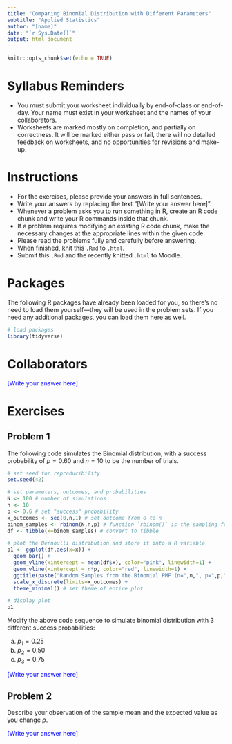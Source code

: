 ---
title: "Comparing Binomial Distribution with Different Parameters"
subtitle: "Applied Statistics"
author: "[name]"
date: "`r Sys.Date()`"
output: html_document
---

```{r setup, include=FALSE}
knitr::opts_chunk$set(echo = TRUE)
```

# Syllabus Reminders

- You must submit your worksheet individually by end-of-class or end-of-day. Your name must exist in your worksheet and the names of your collaborators.
- Worksheets are marked mostly on completion, and partially on correctness. It will be marked either pass or fail, there will no detailed feedback on worksheets, and no opportunities for revisions and make-up.

# Instructions

- For the exercises, please provide your answers in full sentences.
- Write your answers by replacing the text "[Write your answer here]".
- Whenever a problem asks you to run something in R, create an R code chunk and write your R commands inside that chunk.
- If a problem requires modifying an existing R code chunk, make the necessary changes at the appropriate lines within the given code.
- Please read the problems fully and carefully before answering.
- When finished, knit this `.Rmd` to `.html`.
- Submit this `.Rmd` and the recently knitted `.html` to Moodle.

# Packages

The following R packages have already been loaded for you, so there's no need to load them yourself—they will be used in the problem sets. If you need any additional packages, you can load them here as well.

```{r message=FALSE, warning=FALSE}
# load packages
library(tidyverse)
```

# Collaborators

::: {style="color: blue;"}
[Write your answer here]
:::

# Exercises

## Problem 1

The following code simulates the Binomial distribution, with a success probability of $p=0.60$ and $n=10$ to be the number of trials.

```{r eval=TRUE, echo=TRUE, message=FALSE, warning=FALSE, fig.align='center',fig.width=5,fig.height=3,out.width='100%'}
# set seed for reproducibility
set.seed(42)

# set parameters, outcomes, and probabilities
N <- 100 # number of simulations
n <- 10
p <- 0.6 # set "success" probability
x_outcomes <- seq(0,n,1) # set outcome from 0 to n
binom_samples <- rbinom(N,n,p) # function `rbinom()` is the sampling from Binomial PMF
df <- tibble(x=binom_samples) # convert to tibble

# plot the Bernoulli distribution and store it into a R variable
p1 <- ggplot(df,aes(x=x)) + 
  geom_bar() + 
  geom_vline(xintercept = mean(df$x), color="pink", linewidth=1) + 
  geom_vline(xintercept = n*p, color="red", linewidth=1) + 
  ggtitle(paste("Random Samples from the Binomial PMF (n=",n,", p=",p,")",sep="")) + # sets the title of the plot
  scale_x_discrete(limits=x_outcomes) + 
  theme_minimal() # set theme of entire plot

# display plot
p1
```

Modify the above code sequence to simulate binomial distribution with 3 different success probabilities:

  a. $p_1 = 0.25$
  b. $p_2 = 0.50$
  c. $p_3 = 0.75$

::: {style="color: blue;"}
[Write your answer here]
:::

## Problem 2

Describe your observation of the sample mean and the expected value as you change $p$.

::: {style="color: blue;"}
[Write your answer here]
:::
